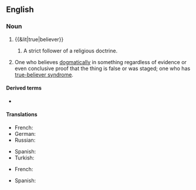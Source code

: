 ==English==

===Noun===
{{en-noun}}

# {{&lit|true|believer}}
## {{lb|en|ecclesiastical}} A strict follower of a religious doctrine.
# One who believes [[dogmatic]]ally in something regardless of evidence or even conclusive proof that the thing is false or was staged; one who has [[true-believer syndrome]].

====Derived terms====
* {{l|en|true-believer syndrome}}

====Translations====
{{trans-top|strict follower of a religious doctrine}}
* French: {{t|fr|vrai croyant|m}}
* German: {{t|de|Rechtgläubiger|m}}
* Russian: {{t+|ru|правове́рный}}
{{trans-mid}}
* Spanish: {{t|es|creyente verdadero|m}}
* Turkish: {{t|tr|gerçek iman sahibi kimse}}
{{trans-bottom}}

{{trans-top|one who believes in something dogmatically even if it is proven false; a sufferer of true-believer syndrome}}
* French: {{t|fr|vrai croyant|m}}
{{trans-mid}}
* Spanish: {{t|es|creyente verdadero|m}}
{{trans-bottom}}